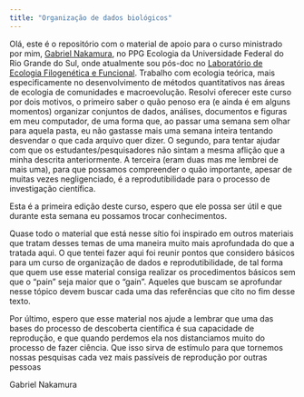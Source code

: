 ```yaml
---
title: "Organização de dados biológicos"
---
```


Olá, este é o repositório com o material de apoio para o curso ministrado por mim, [Gabriel Nakamura](https://dimensionsofbiodiversity.weebly.com/), no PPG Ecologia da Universidade Federal do Rio Grande do Sul, onde atualmente sou pós-doc no [Laboratório de Ecologia Filogenética e Funcional](https://www.ufrgs.br/leff/). Trabalho com ecologia teórica, mais especificamente no desenvolvimento de métodos quantitativos nas áreas de ecologia de comunidades e macroevolução. Resolvi oferecer este curso por dois motivos, o primeiro saber o quão penoso era (e ainda é em alguns momentos) organizar conjuntos de dados, análises, documentos e figuras em meu computador, de uma forma que, ao passar uma semana sem olhar para aquela pasta, eu não gastasse mais uma semana inteira tentando desvendar o que cada arquivo quer dizer. O segundo, para tentar ajudar com que os estudantes/pesquisadores não sintam a mesma aflição que a minha descrita anteriormente. A terceira (eram duas mas me lembrei de mais uma), para que possamos compreender o quão importante, apesar de muitas vezes negligenciado, é a reprodutibilidade para o processo de investigação científica.

Esta é a primeira edição deste curso, espero que ele possa ser útil e que durante esta semana eu possamos trocar conhecimentos.

Quase todo o material que está nesse sítio foi inspirado em outros materiais que tratam desses temas de uma maneira muito mais aprofundada do que a tratada aqui. O que tentei fazer aqui foi reunir pontos que considero básicos para um curso de organização de dados e reprodutibilidade, de tal forma que quem use esse material consiga realizar os procedimentos básicos sem que o "pain" seja maior que o "gain". Aqueles que buscam se aprofundar nesse tópico devem buscar cada uma das referências que cito no fim desse texto.

Por último, espero que esse material nos ajude a lembrar que uma das bases do processo de descoberta científica é sua capacidade de reprodução, e que quando perdemos ela nos distanciamos muito do processo de fazer ciência. Que isso sirva de estímulo para que tornemos nossas pesquisas cada vez mais passíveis de reprodução por outras pessoas

Gabriel Nakamura